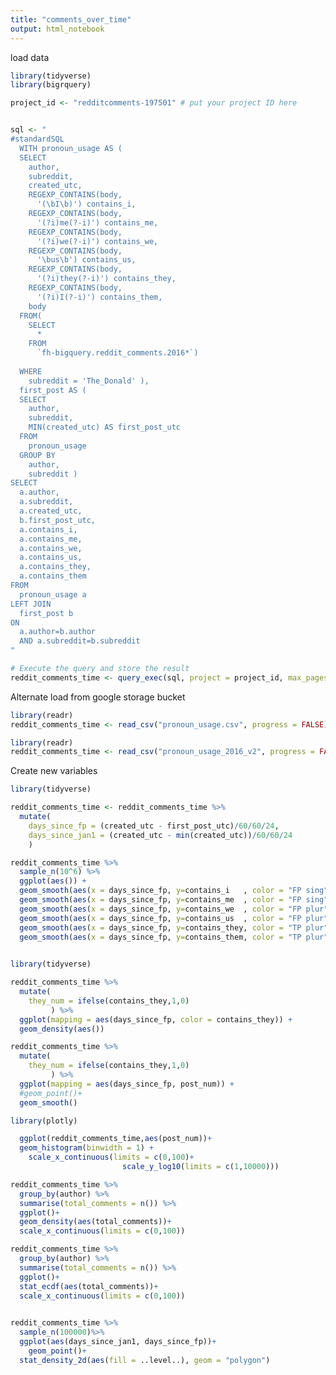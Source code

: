 ```yaml
---
title: "comments_over_time"
output: html_notebook
---
```



load data
```r
library(tidyverse)
library(bigrquery)

project_id <- "redditcomments-197501" # put your project ID here


sql <- "
#standardSQL
  WITH pronoun_usage AS (
  SELECT
    author,
    subreddit,
    created_utc,
    REGEXP_CONTAINS(body,
      '(\bI\b)') contains_i,
    REGEXP_CONTAINS(body,
      '(?i)me(?-i)') contains_me,
    REGEXP_CONTAINS(body,
      '(?i)we(?-i)') contains_we,
    REGEXP_CONTAINS(body,
      '\bus\b') contains_us,
    REGEXP_CONTAINS(body,
      '(?i)they(?-i)') contains_they,
    REGEXP_CONTAINS(body,
      '(?i)I(?-i)') contains_them,
    body
  FROM(
    SELECT
      *
    FROM
      `fh-bigquery.reddit_comments.2016*`)
    
  WHERE
    subreddit = 'The_Donald' ),
  first_post AS (
  SELECT
    author,
    subreddit,
    MIN(created_utc) AS first_post_utc
  FROM
    pronoun_usage
  GROUP BY
    author,
    subreddit )
SELECT
  a.author,
  a.subreddit,
  a.created_utc,
  b.first_post_utc,
  a.contains_i,
  a.contains_me,
  a.contains_we,
  a.contains_us,
  a.contains_they,
  a.contains_them
FROM
  pronoun_usage a
LEFT JOIN
  first_post b
ON
  a.author=b.author
  AND a.subreddit=b.subreddit
"

# Execute the query and store the result
reddit_comments_time <- query_exec(sql, project = project_id, max_pages = Inf, use_legacy_sql = FALSE)
```

Alternate load from google storage bucket
```r
library(readr)
reddit_comments_time <- read_csv("pronoun_usage.csv", progress = FALSE)
```

```r
library(readr)
reddit_comments_time <- read_csv("pronoun_usage_2016_v2", progress = FALSE)
```

Create new variables
```r
library(tidyverse)

reddit_comments_time <- reddit_comments_time %>%
  mutate(
    days_since_fp = (created_utc - first_post_utc)/60/60/24,
    days_since_jan1 = (created_utc - min(created_utc))/60/60/24
    )
```



```r
reddit_comments_time %>%
  sample_n(10^6) %>%
  ggplot(aes()) +
  geom_smooth(aes(x = days_since_fp, y=contains_i   , color = "FP sing" )) +
  geom_smooth(aes(x = days_since_fp, y=contains_me  , color = "FP sing" )) +
  geom_smooth(aes(x = days_since_fp, y=contains_we  , color = "FP plur" )) +
  geom_smooth(aes(x = days_since_fp, y=contains_us  , color = "FP plur" )) +
  geom_smooth(aes(x = days_since_fp, y=contains_they, color = "TP plur" )) +
  geom_smooth(aes(x = days_since_fp, y=contains_them, color = "TP plur" )) 
  

```




```r
library(tidyverse)

reddit_comments_time %>%
  mutate(
    they_num = ifelse(contains_they,1,0)
         ) %>%
  ggplot(mapping = aes(days_since_fp, color = contains_they)) + 
  geom_density(aes())

reddit_comments_time %>%
  mutate(
    they_num = ifelse(contains_they,1,0)
         ) %>%
  ggplot(mapping = aes(days_since_fp, post_num)) + 
  #geom_point()+
  geom_smooth()
```


```r
library(plotly)

  ggplot(reddit_comments_time,aes(post_num))+
  geom_histogram(binwidth = 1) + 
    scale_x_continuous(limits = c(0,100)+
                         scale_y_log10(limits = c(1,10000)))

```


```r
reddit_comments_time %>%
  group_by(author) %>%
  summarise(total_comments = n()) %>%
  ggplot()+
  geom_density(aes(total_comments))+
  scale_x_continuous(limits = c(0,100))

reddit_comments_time %>%
  group_by(author) %>%
  summarise(total_comments = n()) %>%
  ggplot()+
  stat_ecdf(aes(total_comments))+
  scale_x_continuous(limits = c(0,100))
  
```


```r
reddit_comments_time %>%
  sample_n(100000)%>%
  ggplot(aes(days_since_jan1, days_since_fp))+
    geom_point()+
  stat_density_2d(aes(fill = ..level..), geom = "polygon")
```

